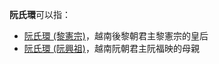 '''阮氏環'''可以指：

*[[阮氏環_(黎憲宗)|阮氏環 (黎憲宗)]]，越南後黎朝君主黎憲宗的皇后
*[[阮氏環_(阮興祖)|阮氏環 (阮興祖)]]，越南阮朝君主阮福映的母親

{{消歧義|S氏|Cat=三字阮姓人名消歧义}}